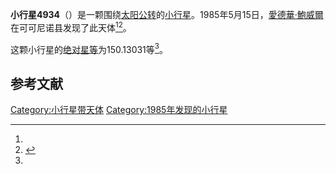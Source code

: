 {{Infobox planet
| bgcolour = #FFFFC0
| name = 4934 Rhoneranger
| symbol = 
| image = 
| caption = 
| discovery = yes
| discovery_ref = 
| discoverer = [[愛德華·鮑威爾|愛德華·鮑威爾]]
| discovery_site = [[可可尼诺县|可可尼诺县]] 
| discovered = 1985年5月15日
| designations = yes
| mp_name = 
| named_after = 
| alt_names = 1985 JJ/ 1981 SV2
| mp_category = [[主带小行星|主带小行星]]
| orbit_ref = <ref name="a">[http://ssd.jpl.nasa.gov/sbdb.cgi?sstr=4934 4934 Rhoneranger] {{Wayback|url=http://ssd.jpl.nasa.gov/sbdb.cgi?sstr=4934 |date=20201124011211 }}，小行星數據庫瀏覽器（JPL Small-Body Database Browser）－[[美国国家航空航天局|美国国家航空航天局]]喷气推进实验室</ref>
| epoch = 2456400.5 (2013年4月18日更新)
| aphelion = {{convert|3.3232090|AU|km|3|abbr=on|lk=out}}
| perihelion = {{convert|2.6789212|AU|km|3|abbr=on}}
| semimajor = {{convert|3.0010651|AU|km|3|abbr=on}}
| eccentricity = 0.1073432
| period = 1898.941398 [[日|日]]<br />5.2[[儒略年|儒略年]]
| avg_speed = 
| inclination = 10.92627
| asc_node = 187.86793
| mean_anomaly = 
| arg_peri = 150.13031
| satellites = 
| physical_characteristics = yes
| dimensions = 
| mass = 
| density = 
| surface_grav = 
| escape_velocity = 
| sidereal_day = 
| axial_tilt = 
| pole_ecliptic_lat = 
| pole_ecliptic_lon = 
| albedo = 
| temperatures= 
| temp_name1 = 
| mean_temp_1 = 
| max_temp_1 = 
| temp_name2 = 
| max_temp_2 = 
| spectral_type = 
| abs_magnitude = 150.13031
}}

'''小行星4934'''（{{lang-en|4934 Rhoneranger}}）是一颗围绕[[太阳|太阳]][[公转|公转]]的[[小行星|小行星]]。1985年5月15日，[[愛德華·鮑威爾|愛德華·鮑威爾]]在可可尼诺县发现了此天体<ref name="a" /><ref>{{cite news|title=小行星列表|url=http://cfa-www.harvard.edu/iau/lists/NumberedMPs.txt|accessdate=2013-07-08|newspaper=哈佛大学|archive-date=2008-05-17|archive-url=https://web.archive.org/web/20080517010638/http://cfa-www.harvard.edu/iau/lists/NumberedMPs.txt|dead-url=no}}</ref>。

这颗小行星的[[绝对星等|绝对星等]]为150.13031等<ref name="a" />。

==参考文献==
{{reflist}}
{{Minor Planet Number|[[小行星4933|小行星4933]]|[[小行星4935|小行星4935]]}}

{{小天体}}

[[Category:小行星带天体|Category:小行星带天体]]
[[Category:1985年发现的小行星|Category:1985年发现的小行星]]

{{asteroid-stub}}